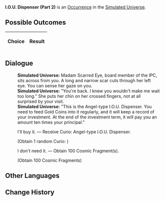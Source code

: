 {{Simulated Universe Event Infobox
|title         = I.O.U. Dispenser (Part 2)
|image         = Random Event Bond.png
|type          =
|domains_su    = Occurrence
|domains_ext   = Occurrence
|domains_swarm = 
|domains_gng   = 
|requirements  =
|prev          = {{tx}}
|next          = {{tx}}
|indexRewards  =
|characters    = 
}}
'''I.O.U. Dispenser (Part 2)''' is an [[Simulated Universe/Occurrence|Occurrence]] in the [[Simulated Universe]].

==Possible Outcomes==
{| class="article-table"
!Choice
!Result

|}

<!--
==Gameplay Notes==

-->
==Dialogue==
{{Dialogue Start}}
:'''Simulated Universe:''' Madam Scarred Eye, board member of the IPC, sits across from you. A long and narrow scar cuts through her left eye. You can sense her gaze on you.
:'''Simulated Universe:''' "You're back. I knew you wouldn't make me wait too long." She puts her chin on her crossed fingers, not at all surprised by your visit.
:'''Simulated Universe:''' "This is the Angel-type I.O.U. Dispenser. You need to feed Gold Coins into it regularly, and it will keep a record of your investment. At the end of the investment term, it will pay you an amount ten times your principal."
:{{DIcon|Star}} I'll buy it. &mdash; Receive Curio: Angel-type I.O.U. Dispenser.
:;(Obtain 1 random Curio<nowiki>:</nowiki> {{Item|Angel-type I.O.U. Dispenser|20|type=Curio|link=Simulated_Universe/Curio#Angel-type_I.O.U._Dispenser}})
:{{DIcon|Star}} I don't need it. &mdash; Obtain 100 Cosmic Fragment(s).
:;(Obtain 100 Cosmic Fragments)
{{Dialogue End}}

==Other Languages==
{{Other Languages
|en   = I.O.U. Dispenser (Part 2)
|zhs  = 谢债发行机（其二）
|zht  = 謝債發行機（其二）
|ja   = {{Rubi|謝債発行機|しゃさいはっこうき}}（その2）
|ko   = 사채발행기 (2)
|es   = Dispensador de deuda (II)
|fr   = Accumulateur de dettes (partie&nbsp;2)
|ru   = Распределитель займов II
|th   = I.O.U. Dispenser (2)
|vi   = Máy Nhắc Nợ 2
|de   = Schuldscheinspender (Teil 2)
|id   = I.O.U. Dispenser (2)
|pt   = Dispensador de Promissórias (Parte 2)
}}

==Change History==
{{Change History|1.0}}
